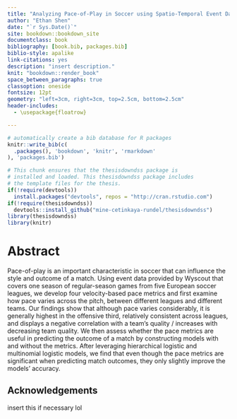 ```yaml
--- 
title: "Analyzing Pace-of-Play in Soccer using Spatio-Temporal Event Data"
author: "Ethan Shen"
date: "`r Sys.Date()`"
site: bookdown::bookdown_site
documentclass: book
bibliography: [book.bib, packages.bib]
biblio-style: apalike
link-citations: yes
description: "insert description."
knit: "bookdown::render_book"
space_between_paragraphs: true
classoption: oneside
fontsize: 12pt
geometry: "left=3cm, right=3cm, top=2.5cm, bottom=2.5cm"
header-includes:
  - \usepackage{floatrow}

---
```




```r
# automatically create a bib database for R packages
knitr::write_bib(c(
  .packages(), 'bookdown', 'knitr', 'rmarkdown'
), 'packages.bib')
```

```r
# This chunk ensures that the thesisdowndss package is
# installed and loaded. This thesisdowndss package includes
# the template files for the thesis.
if(!require(devtools))
  install.packages("devtools", repos = "http://cran.rstudio.com")
if(!require(thesisdowndss))
  devtools::install_github("mine-cetinkaya-rundel/thesisdowndss")
library(thesisdowndss)
library(knitr)
```

# Abstract {-}

Pace-of-play is an important characteristic in soccer that can influence the style and outcome of a match. Using event data provided by Wyscout that covers one season of regular-season games from five European soccer leagues, we develop four velocity-based pace metrics and first examine how pace varies across the pitch, between different leagues and different teams. Our findings show that although pace varies considerably, it is generally highest in the offensive third, relatively consistent across leagues, and displays a negative correlation with a team’s quality / increases with decreasing team quality. We then assess whether the pace metrics are useful in predicting the outcome of a match by constructing models with and without the metrics. After leveraging hierarchical logistic and multinomial logistic models, we find that even though the pace metrics are significant when predicting match outcomes, they only slightly improve the models' accuracy.

## Acknowledgements {-}

insert this if necessary lol


